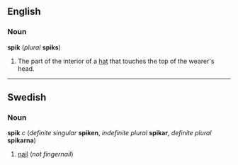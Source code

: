 ==English==
===Noun===
'''spik''' (''plural'' '''spiks''')

#The part of the interior of a [[hat]] that touches the top of the wearer's head.

{{protologism}}

----

==Swedish==

===Noun===
'''spik''' ''c'' (''definite singular'' '''spiken''', ''indefinite plural'' '''spikar''', ''definite plural'' '''spikarna''')

# [[nail]] (''not fingernail'')